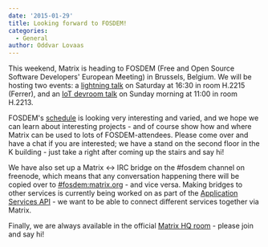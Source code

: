 ```yaml
---
date: '2015-01-29'
title: Looking forward to FOSDEM!
categories:
  - General
author: Oddvar Lovaas
---
```


This weekend, Matrix is heading to FOSDEM (Free and Open Source Software Developers' European Meeting) in Brussels, Belgium. We will be hosting two events: a <a href="https://fosdem.org/2015/schedule/event/matrix/" title="lightning talk">lightning talk</a> on Saturday at 16:30 in room H.2215 (Ferrer), and an <a href="https://fosdem.org/2015/schedule/event/deviot04/" title="IoT devroom talk">IoT devroom talk</a> on Sunday morning at 11:00 in room H.2213.
 
FOSDEM's <a href="https://fosdem.org/2015/schedule/" title="schedule">schedule</a> is looking very interesting and varied, and we hope we can learn about interesting projects - and of course show how and where Matrix can be used to lots of FOSDEM-attendees. Please come over and have a chat if you are interested; we have a stand on the second floor in the K building - just take a right after coming up the stairs and say hi! 
 
We have also set up a Matrix <-> IRC bridge on the #fosdem channel on freenode, which means that any conversation happening there will be copied over to <a href="/beta/#/room/#fosdem:matrix.org" title="#fosdem:matrix.org">#fosdem:matrix.org</a> - and vice versa. Making bridges to other services is currently being worked on as part of the <a href="https://github.com/matrix-org/matrix-doc/blob/application-services/drafts/application_services.rst" title="Application Services API">Application Services API</a> - we want to be able to connect different services together via Matrix.
 
Finally, we are always available in the official <a href="/beta/#/room/#matrix:matrix.org" title="Matrix HQ room">Matrix HQ room</a> - please join and say hi!
